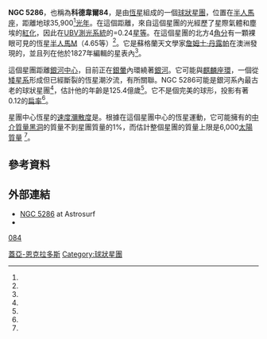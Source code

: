 {{Infobox globular cluster
 | name = [[New_General_Catalogue|NGC]] 5286
 | image = [[File:NGC_5286.jpg|250px]]
 | caption = NGC 5286（中央）與半人馬M
 | class = V<ref name=hcob849_11/>
 | epoch = [[J2000|J2000]]
 | ra = {{RA|13|46|26.81}}<ref name=aj140_6_1830/>
 | dec = {{DEC|–51|22|27.3}}<ref name=aj140_6_1830/>
 | dist_ly = {{Convert|35.9|kly|kpc|abbr=on|lk=on}}<ref name=aj139_2_476/>
 | appmag_v = 7.6
 | mass_msol = {{Val|7.13|e=5}}<ref name=apj742_1_51/>
 | metal_fe = –1.41<ref name=mnras404_3_1203/>
 | age = 12.54 [[Gigayear|Gyr]]<ref name=mnras404_3_1203/>
 | constellation = [[半人馬座|半人馬座]]
 | names = [[科德韋爾深空天體表|科德韋爾]] 84
}}

'''NGC 5286'''，也稱為'''科德韋爾84'''，是由[[恆星|恆星]]組成的一個[[球狀星團|球狀星團]]，位置在[[半人馬座|半人馬座]]，距離地球35,900<ref name=aj139_2_476/>[[光年|光年]]。在這個距離，來自這個星團的光經歷了星際氣體和塵埃的[[消光|紅化]]，因此在[[UBV測光系統|UBV測光系統]]的{{nowrap|E(B – V)}}=0.24[[星等|星等]]。在這個星團的北方4[[角分|角分]]有一顆裸眼可見的恆星[[HD_119834|半人馬M]]（4.65等）<ref name="AAA554_A63"/>。它是蘇格蘭天文學家[[詹姆士·丹露帕|詹姆士·丹露帕]]在澳洲發現的，並且列在他於1827年編輯的星表內<ref name="OMeara2002"/>。

這個星團距離[[銀心|銀河中心]]{{Convert|8.9|kpc|kly|abbr=on|disp=flip}}，目前正在[[銀暈|銀暈]]內環繞著[[銀河|銀河]]。它可能與[[麒麟座環|麒麟座環]]，一個從[[矮星系|矮星系]]形成但已經斷裂的恆星潮汐流，有所關聯。NGC 5286可能是銀河系內最古老的球狀星團<ref name="AAA554_A63"/>，估計他的年齡是125.4億歲<ref name=mnras404_3_1203/>。它不是個完美的球形，投影有著0.12的[[扁率|扁率]]<ref name="AAA554_A63"/>。

星團中心恆星的[[速度瀰散度|速度瀰散度]]是{{nowrap|(8.1 ± 1.0) [[公里/秒|公里/秒]]}}。根據在這個星團中心的恆星運動，它可能擁有的[[中介質量黑洞|中介質量黑洞]]的質量不到星團質量的1%，而估計整個星團的質量上限是6,000[[太陽質量|太陽質量]] <ref name="AAA554_A63"/>。

== 參考資料 ==
{{reflist|refs=
<ref name="OMeara2002">{{Citation
 | first1  = Stephen James
 | last1   = O'Meara
 | title   = The Caldwell Objects
 | publisher = Cambridge University Press
 | page    = 337
 | year    = 2002
 | url     = http://books.google.com/books?id=3Hg6YHgx9nAC&pg=PA337
 | postscript = .
}}</ref>

<ref name="AAA554_A63">{{Citation
 | last1 = Feldmeier | first1 = A.
 | last2 = Lützgendorf | first2 = N.
 | last3 = Neumayer | first3 = N.
 | last4 = Kissler-Patig | first4 = M.
 | last5 = Gebhardt | first5 = K.
 | last6 = Baumgardt | first6 = H.
 | last7 = Noyola | first7 = E.
 | last8 = de Zeeuw | first8 = P. T.
 | last9 = Jalali | first9 = B.
 | display-authors = 1
 | title   = Indication for an intermediate-mass black hole in the globular cluster NGC 5286 from kinematics
 | journal = Astronomy & Astrophysics
 | volume  = 554
 | page    = A63
 |date=June 2013
 | arxiv   = 1304.4176
 | bibcode = 2013A&A...554A..63F
 | doi     = 10.1051/0004-6361/201321168
 | postscript = .
}}</ref>

<ref name=aj140_6_1830>{{citation | display-authors=1 | last1=Goldsbury | first1=Ryan | last2=Richer | first2=Harvey B. | last3=Anderson | first3=Jay | last4=Dotter | first4=Aaron | last5=Sarajedini | first5=Ata | last6=Woodley | first6=Kristin | title=The ACS Survey of Galactic Globular Clusters. X. New Determinations of Centers for 65 Clusters | journal=The Astronomical Journal | volume=140 | issue=6 | pages=1830–1837 |date=December 2010 | doi=10.1088/0004-6256/140/6/1830 | bibcode=2010AJ....140.1830G | postscript=. |arxiv = 1008.2755 }}</ref>

<ref name=hcob849_11>{{citation | last1=Shapley | first1=Harlow | last2=Sawyer | first2=Helen B. | title=A Classification of Globular Clusters | journal=Harvard College Observatory Bulletin | issue=849 | pages=11–14 |date=August 1927 | bibcode=1927BHarO.849...11S | postscript=. }}</ref>

<ref name=mnras404_3_1203>{{citation | last1=Forbes | first1=Duncan A. | last2=Bridges | first2=Terry | title=Accreted versus in situ Milky Way globular clusters | journal=[[Monthly_Notices_of_the_Royal_Astronomical_Society|Monthly Notices of the Royal Astronomical Society]] | volume=404 | issue=3 | pages=1203–1214 |date=May 2010 | doi=10.1111/j.1365-2966.2010.16373.x | bibcode=2010MNRAS.404.1203F | postscript=. |arxiv = 1001.4289 }}</ref>

<ref name=aj139_2_476>{{citation | display-authors=1 | last1=Paust | first1=Nathaniel E. Q. | last2=Reid | first2=I. Neill | last3=Piotto | first3=Giampaolo | last4=Aparicio | first4=Antonio | last5=Anderson | first5=Jay | last6=Sarajedini | first6=Ata | last7=Bedin | first7=Luigi R. | last8=Chaboyer | first8=Brian | last9=Dotter | first9=Aaron | last10=Hempel | first10=Maren | last11=Majewski | first11=Steven | last12=Marín-Franch | first12=A. | last13=Milone | first13=Antonino | last14=Rosenberg | first14=Alfred | last15=Siegel | first15=Michael | title=The ACS Survey of Galactic Globular Clusters. VIII. Effects of Environment on Globular Cluster Global Mass Functions | journal=The Astronomical Journal | volume= 139 | issue= 2 | pages= 476–491 |date=February 2010 | doi=10.1088/0004-6256/139/2/476 | bibcode=2010AJ....139..476P | postscript=. }}</ref>

<ref name=apj742_1_51>{{citation | display-authors=1 | last1=Boyles | first1=J. | last2=Lorimer | first2=D. R. | last3=Turk | first3=P. J. | last4=Mnatsakanov | first4=R. | last5=Lynch | first5=R. S. | last6=Ransom | first6=S. M. | last7=Freire | first7=P. C. | last8=Belczynski | first8=K. | title=Young Radio Pulsars in Galactic Globular Clusters | journal=The Astrophysical Journal | volume=742 | issue=1 | page=51 |date=November 2011 | doi=10.1088/0004-637X/742/1/51 | bibcode=2011ApJ...742...51B | postscript=. |arxiv = 1108.4402 }}</ref>

}}

== 外部連結 ==
* [http://www.astrosurf.com/antilhue/ngc5286.htm NGC 5286]{{Wayback|url=http://www.astrosurf.com/antilhue/ngc5286.htm |date=20150923175644 }} at Astrosurf
* {{WikiSky}}
{{Catalogs|NGC=5286|C=84}}
{{Sky|13|46|00|-|51|22|00}}
{{Ngc55}}
{{科德韦尔天体}}

[[Category:蓋亞-恩克拉多斯|]]
[[Category:球狀星團|Category:球狀星團]]
[[category:科德韦尔天体|084]]